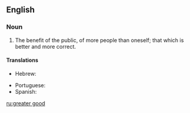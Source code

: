 ==English==

===Noun===
{{en-noun|-}}

# The benefit of the public, of more people than oneself; that which is better and more correct.

====Translations====
{{trans-top|benefit of the public}}
* Hebrew: {{t|he|טובת הכלל}}
{{trans-mid}}
* Portuguese: {{t|pt|bem maior|m}}
* Spanish: {{t|es|bien común|m}}
{{trans-bottom}}

[[ru:greater good]]